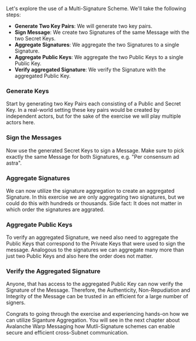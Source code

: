 
Let's explore the use of a Multi-Signature Scheme. We'll take the following steps:

- **Generate Two Key Pairs**: We will generate two key pairs.
- **Sign Message**: We create two Signatures of the same Message with the two Secret Keys.
- **Aggregate Signatures**: We aggregate the two Signatures to a single Signature.
- **Aggregate Public Keys**: We aggregate the two Public Keys to a single Public Key.
- **Verify aggregated Signature**: We verify the Signature with the aggregated Public Key.

<Steps>
<Step>

### Generate Keys
Start by generating two Key Pairs each consisting of a Public and Secret Key. In a real-world setting these key pairs would be created by independent actors, but for the sake of the exercise we will play multiple actors here.
<GenerateKeysButton />

</Step>
<Step>

### Sign the Messages
Now use the generated Secret Keys to sign a Message. Make sure to pick exactly the same Message for both Signatures, e.g. "Per consensum ad astra".

<SignMessageButton />

</Step>
<Step>

### Aggregate Signatures

We can now utilize the signature aggregation to create an aggregated Signature. In this exercise we are only aggregating two signatures, but we could do this with hundreds or thousands. Side fact: It does not matter in which order the signatures are aggrated.

<AggregateSignaturesButton />

</Step>
<Step>

### Aggregate Public Keys
To verify an aggregated Signature, we need also need to aggregate the Public Keys that correspond to the Private Keys that were used to sign the message. Analogous to the signatures we can aggregate many more than just two Public Keys and also here the order does not matter.

<AggregatePublicKeysButton />

</Step>
<Step>

### Verify the Aggregated Signature

Anyone, that has access to the aggregated Public Key can now verify the Signature of the Message. Therefore, the Authenticity, Non-Repudiation and Integrity of the Message can be trusted in an efficient for a large number of signers.

<VerifyAggregateSignatureButton />

</Step>
</Steps>

Congrats to going through the exercise and experiencing hands-on how we can utilize Siganture Aggregation. You will see in the next chapter about Avalanche Warp Messaging how Mutli-Signature schemes can enable secure and efficient cross-Subnet communication.


